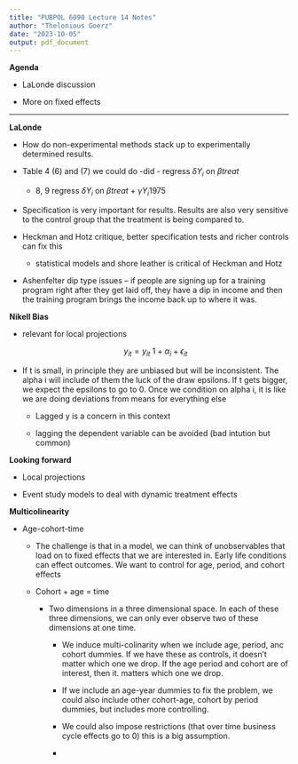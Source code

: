 ```yaml
---
title: "PUBPOL 6090 Lecture 14 Notes"
author: "Thelonious Goerz"
date: "2023-10-05"
output: pdf_document
---
```


**Agenda**

-   LaLonde discussion

-   More on fixed effects

------------------------------------------------------------------------

**LaLonde**

-   How do non-experimental methods stack up to experimentally determined results.

-   Table 4 (6) and (7) we could do -did - regress $\delta Y_i$ on $\beta treat$

    -   8, 9 regress $\delta Y_i$ on $\beta treat$ + $\gamma Y_i{1975}$

-   Specification is very important for results. Results are also very sensitive to the control group that the treatment is being compared to.

-   Heckman and Hotz critique, better specification tests and richer controls can fix this

    -   statistical models and shore leather is critical of Heckman and Hotz

-   Ashenfelter dip type issues -- if people are signing up for a training program right after they get laid off, they have a dip in income and then the training program brings the income back up to where it was.

**Nikell Bias**

-   relevant for local projections

    $$
    y_{it} = y_{it} \ 1 + \alpha_i + \epsilon_{it}
    $$

-   If t is small, in principle they are unbiased but will be inconsistent. The alpha i will include of them the luck of the draw epsilons. If t gets bigger, we expect the epsilons to go to 0. Once we condition on alpha i, it is like we are doing deviations from means for everything else

    -   Lagged y is a concern in this context

    -   lagging the dependent variable can be avoided (bad intution but common)

**Looking forward**

-   Local projections

-   Event study models to deal with dynamic treatment effects

**Multicolinearity**

-   Age-cohort-time

    -   The challenge is that in a model, we can think of unobservables that load on to fixed effects that we are interested in. Early life conditions can effect outcomes. We want to control for age, period, and cohort effects

    -   Cohort + age = time

        -   Two dimensions in a three dimensional space. In each of these three dimensions, we can only ever observe two of these dimensions at one time.

            -   We induce multi-colinarity when we include age, period, anc cohort dummies. If we have these as controls, it doesn't matter which one we drop. If the age period and cohort are of interest, then it. matters which one we drop.

            -   If we include an age-year dummies to fix the problem, we could also include other cohort-age, cohort by period dummies, but includes more controlling.

            -   We could also impose restrictions (that over time business cycle effects go to 0) this is a big assumption.

            -   
